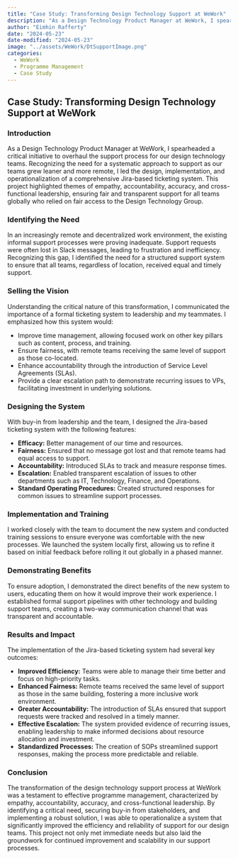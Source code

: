 ```yaml
---
title: "Case Study: Transforming Design Technology Support at WeWork"
description: "As a Design Technology Product Manager at WeWork, I spearheaded a critical initiative to overhaul the support process for our design technology teams. Recognizing the need for a systematic approach to support as our teams grew leaner and more remote, I led the design, implementation, and operationalization of a comprehensive Jira-based ticketing system. This project highlighted themes of empathy, accountability, accuracy, and cross-functional leadership, ensuring fair and transparent support for all teams."
author: "Eimhin Rafferty"
date: "2024-05-23"
date-modified: "2024-05-23"
image: "../assets/WeWork/DtSupportImage.png"
categories:
  - WeWork
  - Programme Management
  - Case Study
---
```


## Case Study: Transforming Design Technology Support at WeWork

### Introduction

As a Design Technology Product Manager at WeWork, I spearheaded a critical initiative to overhaul the support process for our design technology teams. Recognizing the need for a systematic approach to support as our teams grew leaner and more remote, I led the design, implementation, and operationalization of a comprehensive Jira-based ticketing system. This project highlighted themes of empathy, accountability, accuracy, and cross-functional leadership, ensuring fair and transparent support for all teams globally who relied on fair access to the Design Technology Group.

### Identifying the Need

In an increasingly remote and decentralized work environment, the existing informal support processes were proving inadequate. Support requests were often lost in Slack messages, leading to frustration and inefficiency. Recognizing this gap, I identified the need for a structured support system to ensure that all teams, regardless of location, received equal and timely support.

### Selling the Vision

Understanding the critical nature of this transformation, I communicated the importance of a formal ticketing system to leadership and my teammates. I emphasized how this system would:

- Improve time management, allowing focused work on other key pillars such as content, process, and training.
- Ensure fairness, with remote teams receiving the same level of support as those co-located.
- Enhance accountability through the introduction of Service Level Agreements (SLAs).
- Provide a clear escalation path to demonstrate recurring issues to VPs, facilitating investment in underlying solutions.

### Designing the System

With buy-in from leadership and the team, I designed the Jira-based ticketing system with the following features:

- **Efficacy:** Better management of our time and resources.
- **Fairness:** Ensured that no message got lost and that remote teams had equal access to support.
- **Accountability:** Introduced SLAs to track and measure response times.
- **Escalation:** Enabled transparent escalation of issues to other departments such as IT, Technology, Finance, and Operations.
- **Standard Operating Procedures:** Created structured responses for common issues to streamline support processes.

### Implementation and Training

I worked closely with the team to document the new system and conducted training sessions to ensure everyone was comfortable with the new processes. We launched the system locally first, allowing us to refine it based on initial feedback before rolling it out globally in a phased manner. 

### Demonstrating Benefits

To ensure adoption, I demonstrated the direct benefits of the new system to users, educating them on how it would improve their work experience. I established formal support pipelines with other technology and building support teams, creating a two-way communication channel that was transparent and accountable.

### Results and Impact

The implementation of the Jira-based ticketing system had several key outcomes:

- **Improved Efficiency:** Teams were able to manage their time better and focus on high-priority tasks.
- **Enhanced Fairness:** Remote teams received the same level of support as those in the same building, fostering a more inclusive work environment.
- **Greater Accountability:** The introduction of SLAs ensured that support requests were tracked and resolved in a timely manner.
- **Effective Escalation:** The system provided evidence of recurring issues, enabling leadership to make informed decisions about resource allocation and investment.
- **Standardized Processes:** The creation of SOPs streamlined support responses, making the process more predictable and reliable.

### Conclusion

The transformation of the design technology support process at WeWork was a testament to effective programme management, characterized by empathy, accountability, accuracy, and cross-functional leadership. By identifying a critical need, securing buy-in from stakeholders, and implementing a robust solution, I was able to operationalize a system that significantly improved the efficiency and reliability of support for our design teams. This project not only met immediate needs but also laid the groundwork for continued improvement and scalability in our support processes.

